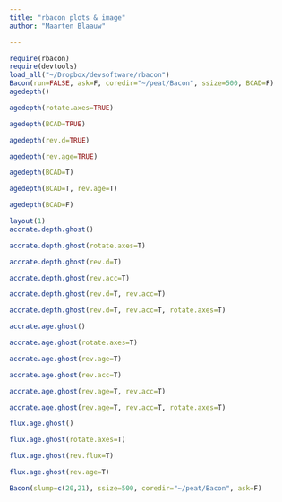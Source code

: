 ```yaml
---
title: "rbacon plots & image"
author: "Maarten Blaauw"

---
```


```r
require(rbacon)
require(devtools)
load_all("~/Dropbox/devsoftware/rbacon")
Bacon(run=FALSE, ask=F, coredir="~/peat/Bacon", ssize=500, BCAD=F)
agedepth()
```

```r
agedepth(rotate.axes=TRUE)
```

```r
agedepth(BCAD=TRUE)
```

```r
agedepth(rev.d=TRUE)
```

```r
agedepth(rev.age=TRUE)
```

```r
agedepth(BCAD=T)
```

```r
agedepth(BCAD=T, rev.age=T)
```

```r
agedepth(BCAD=F)
```

```r
layout(1)
accrate.depth.ghost()
```

```r
accrate.depth.ghost(rotate.axes=T)
```

```r
accrate.depth.ghost(rev.d=T)
```

```r
accrate.depth.ghost(rev.acc=T)
```

```r
accrate.depth.ghost(rev.d=T, rev.acc=T)
```

```r
accrate.depth.ghost(rev.d=T, rev.acc=T, rotate.axes=T)
```

```r
accrate.age.ghost()
```

```r
accrate.age.ghost(rotate.axes=T)
```

```r
accrate.age.ghost(rev.age=T)
```

```r
accrate.age.ghost(rev.acc=T)
```

```r
accrate.age.ghost(rev.age=T, rev.acc=T)
```

```r
accrate.age.ghost(rev.age=T, rev.acc=T, rotate.axes=T)
```

```r
flux.age.ghost()
```

```r
flux.age.ghost(rotate.axes=T)
```

```r
flux.age.ghost(rev.flux=T)
```


```r
flux.age.ghost(rev.age=T)
```


```r
Bacon(slump=c(20,21), ssize=500, coredir="~/peat/Bacon", ask=F)
```









